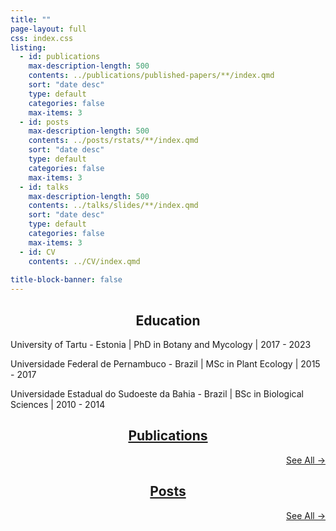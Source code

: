 ```yaml
---
title: ""
page-layout: full
css: index.css
listing:
  - id: publications	
    max-description-length: 500
    contents: ../publications/published-papers/**/index.qmd
    sort: "date desc"
    type: default
    categories: false
    max-items: 3
  - id: posts
    max-description-length: 500
    contents: ../posts/rstats/**/index.qmd
    sort: "date desc"
    type: default
    categories: false
    max-items: 3
  - id: talks
    max-description-length: 500
    contents: ../talks/slides/**/index.qmd
    sort: "date desc"
    type: default
    categories: false
    max-items: 3
  - id: CV
    contents: ../CV/index.qmd
    
title-block-banner: false
---
```


::: {style="text-align: center"}
## Education
:::

University of Tartu - Estonia | PhD in Botany and Mycology \| 2017 - 2023

Universidade Federal de Pernambuco - Brazil \| MSc in Plant Ecology \| 2015 - 2017

Universidade Estadual do Sudoeste da Bahia - Brazil \| BSc in Biological Sciences \| 2010 - 2014

::: {style="text-align: center"}
## [Publications](../publications)
:::

::: {#publications}
:::

::: {style="text-align: right"}
[See All →](../publications)
:::

::: {style="text-align: center"}
## [Posts](../posts)
:::

::: {#posts}
:::

::: {style="text-align: right"}
[See All →](../posts)
:::
